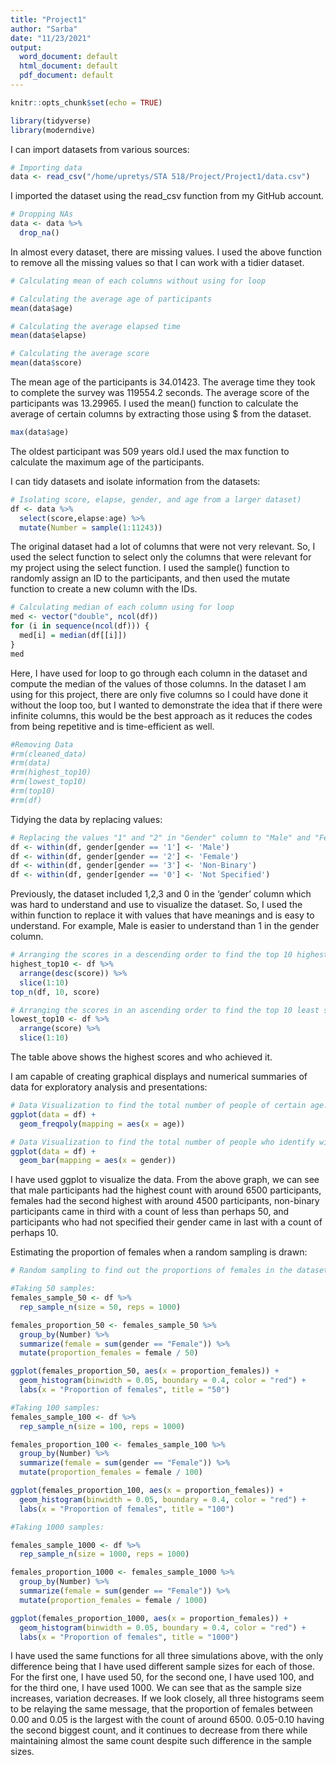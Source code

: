 ```yaml
---
title: "Project1"
author: "Sarba"
date: "11/23/2021"
output:
  word_document: default
  html_document: default
  pdf_document: default
---
```



```r
knitr::opts_chunk$set(echo = TRUE)
```

```r
library(tidyverse)
library(moderndive)
```

I can import datasets from various sources:

```r
# Importing data
data <- read_csv("/home/upretys/STA 518/Project/Project1/data.csv")
```
I imported the dataset using the read_csv function from my GitHub account.


```r
# Dropping NAs
data <- data %>%
  drop_na()
```

In almost every dataset, there are missing values. I used the above function to remove all the missing values so that I can work with a tidier dataset.

```r
# Calculating mean of each columns without using for loop

# Calculating the average age of participants
mean(data$age)

# Calculating the average elapsed time
mean(data$elapse)

# Calculating the average score
mean(data$score)
```
The mean age of the participants is 34.01423. The average time they took to complete the survey was 119554.2 seconds. The average score of the participants was 13.29965. I used the mean() function to calculate the average of certain columns by extracting those using $ from the dataset.


```r
max(data$age)
```
The oldest participant was 509 years old.I used the max function to calculate the maximum age of the participants.

I can tidy datasets and isolate information from the datasets:
```r
# Isolating score, elapse, gender, and age from a larger dataset)
df <- data %>%
  select(score,elapse:age) %>%
  mutate(Number = sample(1:11243))
```

The original dataset had a lot of columns that were not very relevant. So, I used the select function to select only the columns that were relevant for my project using the select function. I used the sample() function to randomly assign an ID to the participants, and then used the mutate function to create a new column with the IDs.

```r
# Calculating median of each column using for loop
med <- vector("double", ncol(df))
for (i in sequence(ncol(df))) { 
  med[i] = median(df[[i]]) 
}
med
```
Here, I have used for loop to go through each column in the dataset and compute the median of the values of those columns. In the dataset I am using for this project, there are only five columns so I could have done it without the loop too, but I wanted to demonstrate the idea that if there were infinite columns, this would be the best approach as it reduces the codes from being repetitive and is time-efficient as well. 


```r
#Removing Data
#rm(cleaned_data)
#rm(data)
#rm(highest_top10)
#rm(lowest_top10)
#rm(top10)
#rm(df)
```

Tidying the data by replacing values:
```r
# Replacing the values "1" and "2" in "Gender" column to "Male" and "Female"
df <- within(df, gender[gender == '1'] <- 'Male')
df <- within(df, gender[gender == '2'] <- 'Female')
df <- within(df, gender[gender == '3'] <- 'Non-Binary')
df <- within(df, gender[gender == '0'] <- 'Not Specified')
```

Previously, the dataset included 1,2,3 and 0 in the 'gender' column which was hard to understand and use to visualize the dataset. So, I used the within function to replace it with values that have meanings and is easy to understand. For example, Male is easier to understand than 1 in the gender column.

```r
# Arranging the scores in a descending order to find the top 10 highest scoring age a
highest_top10 <- df %>%
  arrange(desc(score)) %>%
  slice(1:10)
top_n(df, 10, score)

# Arranging the scores in an ascending order to find the top 10 least scoring age
lowest_top10 <- df %>%
  arrange(score) %>%
  slice(1:10)
```
The table above shows the highest scores and who achieved it.


I am capable of creating graphical displays and numerical summaries of data for exploratory analysis and presentations:

```r
# Data Visualization to find the total number of people of certain age.
ggplot(data = df) +
  geom_freqpoly(mapping = aes(x = age))

# Data Visualization to find the total number of people who identify with a certain gender.
ggplot(data = df) +
  geom_bar(mapping = aes(x = gender))
```
I have used ggplot to visualize the data. From the above graph, we can see that male participants had the highest count with around 6500 participants, females had the second highest with around 4500 participants, non-binary participants came in third with a count of less than perhaps 50, and participants who had not specified their gender came in last with a count of perhaps 10.


Estimating the proportion of females when a random sampling is drawn:
```r
# Random sampling to find out the proportions of females in the dataset

#Taking 50 samples:
females_sample_50 <- df %>% 
  rep_sample_n(size = 50, reps = 1000)

females_proportion_50 <- females_sample_50 %>% 
  group_by(Number) %>% 
  summarize(female = sum(gender == "Female")) %>% 
  mutate(proportion_females = female / 50)

ggplot(females_proportion_50, aes(x = proportion_females)) +
  geom_histogram(binwidth = 0.05, boundary = 0.4, color = "red") +
  labs(x = "Proportion of females", title = "50") 
```

```r
#Taking 100 samples:
females_sample_100 <- df %>% 
  rep_sample_n(size = 100, reps = 1000)

females_proportion_100 <- females_sample_100 %>% 
  group_by(Number) %>% 
  summarize(female = sum(gender == "Female")) %>% 
  mutate(proportion_females = female / 100)

ggplot(females_proportion_100, aes(x = proportion_females)) +
  geom_histogram(binwidth = 0.05, boundary = 0.4, color = "red") +
  labs(x = "Proportion of females", title = "100")
```

```r
#Taking 1000 samples:

females_sample_1000 <- df %>% 
  rep_sample_n(size = 1000, reps = 1000)

females_proportion_1000 <- females_sample_1000 %>% 
  group_by(Number) %>% 
  summarize(female = sum(gender == "Female")) %>% 
  mutate(proportion_females = female / 1000)

ggplot(females_proportion_1000, aes(x = proportion_females)) +
  geom_histogram(binwidth = 0.05, boundary = 0.4, color = "red") +
  labs(x = "Proportion of females", title = "1000")
```
I have used the same functions for all three simulations above, with the only difference being that I have used different sample sizes for each of those. For the first one, I have used 50, for the second one, I have used 100, and for the third one, I have used 1000. We can see that as the sample size increases, variation decreases. If we look closely, all three histograms seem to be relaying the same message, that the proportion of females between 0.00 and 0.05 is the largest with the count of around 6500. 0.05-0.10 having the second biggest count, and it continues to decrease from there while maintaining almost the same count despite such difference in the sample sizes.
